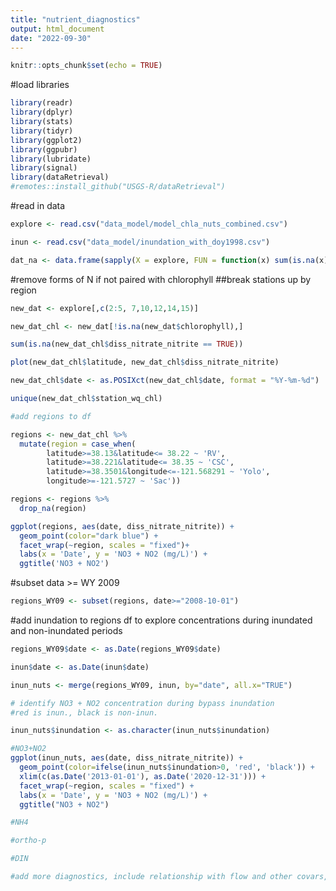 ```yaml
---
title: "nutrient_diagnostics"
output: html_document
date: "2022-09-30"
---
```


```r
knitr::opts_chunk$set(echo = TRUE)
```

#load libraries 
```r
library(readr)
library(dplyr)
library(stats)
library(tidyr)
library(ggplot2)
library(ggpubr)
library(lubridate)
library(signal)
library(dataRetrieval)
#remotes::install_github("USGS-R/dataRetrieval")
```

#read in data
```r
explore <- read.csv("data_model/model_chla_nuts_combined.csv")

inun <- read.csv("data_model/inundation_with_doy1998.csv")

dat_na <- data.frame(sapply(X = explore, FUN = function(x) sum(is.na(x))))
```
#remove forms of N if not paired with chlorophyll ##break stations up by region 
```r

new_dat <- explore[,c(2:5, 7,10,12,14,15)]

new_dat_chl <- new_dat[!is.na(new_dat$chlorophyll),]

sum(is.na(new_dat_chl$diss_nitrate_nitrite == TRUE))

plot(new_dat_chl$latitude, new_dat_chl$diss_nitrate_nitrite)

new_dat_chl$date <- as.POSIXct(new_dat_chl$date, format = "%Y-%m-%d")

unique(new_dat_chl$station_wq_chl)

#add regions to df

regions <- new_dat_chl %>%
  mutate(region = case_when(
        latitude>=38.13&latitude<= 38.22 ~ 'RV',
        latitude>=38.221&latitude<= 38.35 ~ 'CSC',
        latitude>=38.3501&longitude<=-121.568291 ~ 'Yolo',
        longitude>=-121.5727 ~ 'Sac'))

regions <- regions %>% 
  drop_na(region)

ggplot(regions, aes(date, diss_nitrate_nitrite)) + 
  geom_point(color="dark blue") +
  facet_wrap(~region, scales = "fixed")+
  labs(x = 'Date', y = 'NO3 + NO2 (mg/L)') +
  ggtitle('NO3 + NO2')
```
#subset data >= WY 2009  
```r
regions_WY09 <- subset(regions, date>="2008-10-01")
```

#add inundation to regions df to explore concentrations during inundated and non-inundated periods

```r
regions_WY09$date <- as.Date(regions_WY09$date)

inun$date <- as.Date(inun$date)

inun_nuts <- merge(regions_WY09, inun, by="date", all.x="TRUE")

# identify NO3 + NO2 concentration during bypass inundation 
#red is inun., black is non-inun.

inun_nuts$inundation <- as.character(inun_nuts$inundation)

#NO3+NO2
ggplot(inun_nuts, aes(date, diss_nitrate_nitrite)) + 
  geom_point(color=ifelse(inun_nuts$inundation>0, 'red', 'black')) +
  xlim(c(as.Date('2013-01-01'), as.Date('2020-12-31'))) +
  facet_wrap(~region, scales = "fixed") +
  labs(x = 'Date', y = 'NO3 + NO2 (mg/L)') +
  ggtitle("NO3 + NO2")

#NH4

#ortho-p

#DIN
```
```r
#add more diagnostics, include relationship with flow and other covars, include relationship with chl-a and
```

